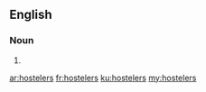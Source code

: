 ==English==

===Noun===
{{head|en|plural}}

# {{plural of|hosteler|lang=en}}

[[ar:hostelers]]
[[fr:hostelers]]
[[ku:hostelers]]
[[my:hostelers]]